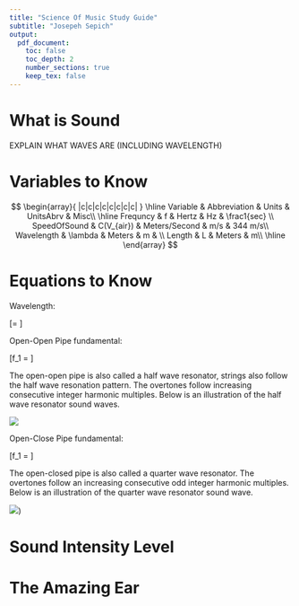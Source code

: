 ```yaml
---
title: "Science Of Music Study Guide"
subtitle: "Josepeh Sepich"
output:
  pdf_document:
    toc: false
    toc_depth: 2
    number_sections: true
    keep_tex: false
---
```


# What is Sound

EXPLAIN WHAT WAVES ARE (INCLUDING WAVELENGTH)



# Variables to Know

$$
\begin{array}{ |c|c|c|c|c|c|c|c| }
 \hline
 Variable & Abbreviation & Units & UnitsAbrv & Misc\\
 \hline
 Frequncy & f & Hertz & Hz & \frac1{sec} \\
 SpeedOfSound & C(V_{air}) & Meters/Second & m/s & 344 m/s\\
 Wavelength & \lambda & Meters & m & \\
 Length & L & Meters & m\\
 \hline
\end{array}
$$

# Equations to Know

Wavelength:

\[\lambda = \frac{C}{f}\]

Open-Open Pipe fundamental:

\[f_1 = \frac{C}{2L}\]

The open-open pipe is also called a half wave resonator, strings also follow the half wave resonation pattern. The overtones follow increasing consecutive integer harmonic multiples. Below is an illustration of the half wave resonator sound waves.

![](./HalfWaveResonator.jpg)

Open-Close Pipe fundamental:

\[f_1 = \frac{C}{4L}\]

The open-closed pipe is also called a quarter wave resonator. The overtones follow an increasing consecutive odd integer harmonic multiples. Below is an illustration of the quarter wave resonator sound wave.

![](./QuarterWaveResonator.jpg))

# Sound Intensity Level


# The Amazing Ear












